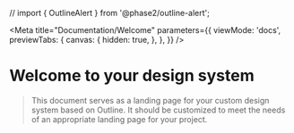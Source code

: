 
// import { OutlineAlert } from '@phase2/outline-alert';

<Meta
  title="Documentation/Welcome"
  parameters={{
    viewMode: 'docs',
    previewTabs: {
      canvas: {
        hidden: true,
      },
    },
  }}
/>

# Welcome to your design system

> This document serves as a landing page for your custom design system based on Outline.
> It should be customized to meet the needs of an appropriate landing page for your project.
